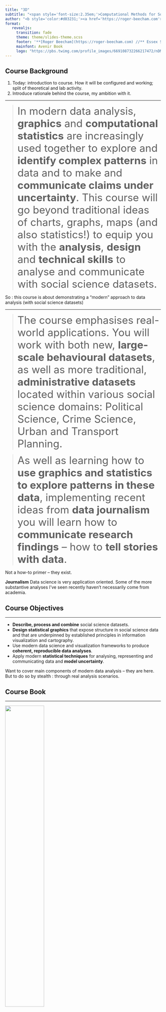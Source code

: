 ```yaml
---
title: "3D"
subtitle: "<span style='font-size:2.35em;'>Computational Methods for Social Data Science</span>"
author: "<b style='color:#d03231;'><a href='https://roger-beecham.com'>Roger Beecham</a></b> **//** August 2023"
format: 
   revealjs:
     transition: fade
     theme: theme/slides-theme.scss
     footer: '**[Roger Beecham](https://roger-beecham.com) //** Essex Summer School **//** August 2023'
     mainfont: Avenir Book
     logo: "https://pbs.twimg.com/profile_images/669108732266217472/nDMLknup_400x400.jpg"
---
```


## Course Background

::: footer
:::

::: {.notes}

1. Today: introduction to course. How it will be configured and working; split of theoretical and lab activity.
2. Introduce rationale behind the course, my ambition with it.

:::

---

> <span style='font-size:25pt;'>In modern data analysis, **graphics** and **computational statistics** are increasingly used together to explore and **identify complex patterns** in data and to make and **communicate claims under uncertainty**. This course will go beyond traditional ideas of charts, graphs, maps (and also statistics!) to equip you with the **analysis**, **design** and **technical skills** to analyse and communicate with social science datasets. </span>


::: footer
:::

::: {.notes}

So : this course is about demonstrating a "modern" approach to data analysis (with social science datasets)
:::

---


> <span style='font-size:25pt;'> The course emphasises real-world applications. You will work with both new, **large-scale behavioural datasets**, as well as more traditional, **administrative datasets** located within various social science domains: Political Science, Crime Science, Urban and Transport Planning.</span>

> <span style='font-size:25pt;'>  As well as learning how to **use graphics and statistics to explore patterns in these data**, implementing recent ideas from **data journalism** you will learn how to **communicate research findings** – how to **tell stories with data**.</span>

::: footer
:::

::: {.notes}
Not a how-to primer -- they exist.

**Journalism** Data science is very application oriented. Some of the more substantive analyses I've seen recently haven't necessarily come from academia.
:::

## Course Objectives

::: footer
:::

---

::: {.incremental}
- **Describe, process and combine** social science datasets.
- **Design statistical graphics** that expose structure in social science data and that are underpinned by established principles in information visualization and cartography.
- Use modern data science and visualization frameworks to produce **coherent, reproducible data analyses**.
- Apply modern **statistical techniques** for analysing, representing and communicating data and **model uncertainty**.
:::

::: {.notes}
Want to cover main components of modern data analysis -- they are here.
But to do so by stealth : through real analysis scenarios.
:::



## Course Book

::: footer
:::

---

![](img/vis4sds_book.png){fig-alt="vis4sds book screenshot." fig-align="left" width=50%}

::: footer
:::


::: {.notes}
Chapters > Explain and justify each session.
Session 08 > Identify Conceptual versus Technical.

Conceptual and Technical elements
Examples revealing some of the sessions

Flexibility:
* We can do this/configure these sessions however we want.
* Material and explanation is down on these web-pages.
* BUT we have 3 hours of contact time.
* MY PLAN: Lecture for 40 mins with questions.  Then lab activity where can do one-to-one coding and I interrupt noq and again.
:::

---

# Session 1: Introduction

## Why *comp-sds*?

::: footer
:::

::: {.notes}

Modern Data Analysis : what and why?

:::

---



<!-- ::: columns -->

<!-- ::: {.column width="90%"} -->
<!-- <br> -->
<!-- ![](img/bigdata_trends.png){fig-align="center"} -->
<!-- ::: -->
<!-- ::: -->

<!-- ::: footer -->
<!-- ::: -->

<!-- --- -->

::: {.columns}

::: {.column width="100%"}

![](img/fourth_paradigm.jpeg){fig-align="left"}

<span style="font-size:0.6em; text-align=center">
Tony Hey, Kristin Michele Tolle, Stewart Tansley, 2009
</span>

:::

:::

::: footer
:::

---


::: {.columns}

::: {.column width="40%"}
* <span style='font-size:0.8em;'> 1000 years ago : **experimental science** </span>

* <span style='font-size:0.8em;'> 100s years ago : **theoretical science** </span>

*  <span style='font-size:0.8em;'> <50 years ago : **computational science** </span>

* <span style='font-size:0.8em;'> Today : **data-intensive science** </span>

:::

::: {.column width="60%"}

<br><br>

![](img/fourth_paradigm.jpeg){fig-align="center"}

<span style="font-size:0.6em; text-align=center">
Tony Hey, Kristin Michele Tolle, Stewart Tansley, 2009
</span>

:::

:::

::: footer
:::

::: {.notes}
Tony Hey (2009) -- essays on data science -- first to discuss way data is bringing a paradigm shift in scientific process :

* Experimental science :  all we could know about was what we observed directly
* Theory : abstracting above observations to generate fundamental laws about how things are
* Sumulation : Test theories by simulating real world
* Today : Back observation, but derive knowledge in new ways: we don't need to simulate the world to test things.
:::

## Why *comp-sds*?

::: footer
:::

---

<span style="font-size:0.9em;">
Donoho 2017's **six key facets** of **data science**:
</span>

<span style="font-size:0.8em;">
1.  data gathering, preparation, and exploration; 
</span>

<span style="font-size:0.8em;">
2.  data representation and transformation;
</span>

<span style="font-size:0.8em;">
3.  computing with data;
</span>

<span style="font-size:0.8em;">
4.  data visualization and presentation;
</span>

<span style="font-size:0.8em;">
5.  data modelling;
</span>

<span style="font-size:0.8em;">
6.  and a more introspective “science about data science”
</span>


<br>
<span style="font-size:0.5em;">
Donoho, D. 2017. “50 Years of Data Science”, *Journal of Computational and Graphical Statistics*, 26 (6): 745–66. doi: [10.1080/10618600.2017.1384734](https://www.tandfonline.com/doi/full/10.1080/10618600.2017.1384734)
</span>


::: footer
:::

---


<span style="font-size:0.9em;">
Donoho 2017's **six key facets** of **data science**:
</span>

<span style="font-size:0.8em;">
1.  **data gathering, preparation, and exploration; (Sessions 2, 3, 5)**
</span>

<span style="font-size:0.8em;">
2.  data representation and transformation;
</span>

<span style="font-size:0.8em;">
3.  computing with data;
</span>

<span style="font-size:0.8em;">
4.  data visualization and presentation;
</span>

<span style="font-size:0.8em;">
5.  data modelling;
</span>

<span style="font-size:0.8em;">
6.  and a more introspective “science about data science”
</span>


<br>
<span style="font-size:0.5em;">
Donoho, D. 2017. “50 Years of Data Science”, *Journal of Computational and Graphical Statistics*, 26 (6): 745–66. doi: [10.1080/10618600.2017.1384734](https://www.tandfonline.com/doi/full/10.1080/10618600.2017.1384734)
</span>


::: footer
:::

---


<span style="font-size:0.9em;">
Donoho 2017's **six key facets** of **data science**:
</span>

<span style="font-size:0.8em;">
1.  data gathering, preparation, and exploration; 
</span>

<span style="font-size:0.8em;">
2.  **data representation and transformation (Sessions 2, 3)**;
</span>

<span style="font-size:0.8em;">
3.  computing with data;
</span>

<span style="font-size:0.8em;">
4.  data visualization and presentation;
</span>

<span style="font-size:0.8em;">
5.  data modelling;
</span>

<span style="font-size:0.8em;">
6.  and a more introspective “science about data science”
</span>


<br>
<span style="font-size:0.5em;">
Donoho, D. 2017. “50 Years of Data Science”, *Journal of Computational and Graphical Statistics*, 26 (6): 745–66. doi: [10.1080/10618600.2017.1384734](https://www.tandfonline.com/doi/full/10.1080/10618600.2017.1384734)
</span>


::: footer
:::

---



<span style="font-size:0.9em;">
Donoho 2017's **six key facets** of **data science**:
</span>

<span style="font-size:0.8em;">
1.  data gathering, preparation, and exploration; 
</span>

<span style="font-size:0.8em;">
2.  data representation and transformation;
</span>

<span style="font-size:0.8em;">
3.  **computing with data (Session 2, All sessions)**;
</span>

<span style="font-size:0.8em;">
4.  data visualization and presentation;
</span>

<span style="font-size:0.8em;">
5.  data modelling;
</span>

<span style="font-size:0.8em;">
6.  and a more introspective “science about data science”
</span>


<br>
<span style="font-size:0.5em;">
Donoho, D. 2017. “50 Years of Data Science”, *Journal of Computational and Graphical Statistics*, 26 (6): 745–66. doi: [10.1080/10618600.2017.1384734](https://www.tandfonline.com/doi/full/10.1080/10618600.2017.1384734)
</span>


::: footer
:::

---



<span style="font-size:0.9em;">
Donoho 2017's **six key facets** of **data science**:
</span>

<span style="font-size:0.8em;">
1.  data gathering, preparation, and exploration; 
</span>

<span style="font-size:0.8em;">
2.  data representation and transformation;
</span>

<span style="font-size:0.8em;">
3.  computing with data;
</span>

<span style="font-size:0.8em;">
4.  data visualization and presentation;
</span>

<span style="font-size:0.8em;">
5.  **data modelling (Sessions 4, 6, 7, 8)**;
</span>

<span style="font-size:0.8em;">
6.  **and a more introspective “science about data science” (All sessions)**
</span>


<br>
<span style="font-size:0.5em;">
Donoho, D. 2017. “50 Years of Data Science”, *Journal of Computational and Graphical Statistics*, 26 (6): 745–66. doi: [10.1080/10618600.2017.1384734](https://www.tandfonline.com/doi/full/10.1080/10618600.2017.1384734)
</span>


::: footer
:::

---


<span style="font-size:0.8em;">
Donoho 2017's **six key facets** of **data science**:
</span>

<span style="font-size:0.8em;">
1.  data gathering, preparation, and exploration; 
</span>

<span style="font-size:0.8em;">
2.  data representation and transformation;
</span>

<span style="font-size:0.8em;">
3.  computing with data;
</span>

<span style="font-size:0.8em;color:#d03231;">
4.  **data visualization and presentation (All sessions)**;
</span>

<span style="font-size:0.8em;">
5.  data modelling;
</span>

<span style="font-size:0.8em;">
6.  and a more introspective “science about data science” (All sessions)
</span>


<br>
<span style="font-size:0.5em;">
Donoho, D. 2017. “50 Years of Data Science”, *Journal of Computational and Graphical Statistics*, 26 (6): 745–66. doi: [10.1080/10618600.2017.1384734](https://www.tandfonline.com/doi/full/10.1080/10618600.2017.1384734)
</span>

::: footer
:::

---

## Why visualization?

::: footer
:::

---


::: {.column width="80%"}
![](img/anscombe_data.png){fig-align="center"}
:::
::: footer
:::


---


::: {.column width="90%"}
![](img/anscombe_plot.png){fig-align="center"}
:::
::: footer
:::

---

<br>

[`datasaurus`](https://itsalocke.com/datasaurus/) R package

::: {.column width="85%"}
![](img/datasaurus_dozen.gif){fig-align="center"}
:::

::: footer
:::

---


<br>

<div class="embed-responsive embed-responsive-16by9">
<iframe class="embed-responsive-item" src="https://www.youtube.com/embed/FaRBUnO5PZI" frameborder="0" allow="accelerometer; autoplay; encrypted-media; gyroscope; picture-in-picture" allowfullscreen width="60%"></iframe>
</div>

::: footer
:::

---


::: {.column width="65%"}
![](img/bikeshare.png){fig-align="center"}
:::

```r
#| echo: true
#| eval: false
memberID   oTime             dTime              oStation    dStation
217####	   13/12/2012 11:20	 13/12/2012 11:36	  421	        421
217####	   28/10/2012 11:45	 28/10/2012 11:48	  492	        505
217####	   15/12/2012 11:04	 15/12/2012 11:07	  492	        505
217####	   31/12/2012 08:45	 31/12/2012 08:49	  492	        505
217####	   02/01/2013 08:49	 02/01/2013 08:53	  492	        505
217####	   06/01/2013 11:26	 06/01/2013 11:29	  492	        505
217####	   18/01/2013 08:37	 18/01/2013 08:41	  492       	 505
```

::: footer
:::

---


::: {.column width="65%"}
![](img/bikeshare.png){fig-align="center"}
:::



* trips per year: c.10 million

* modal day of week: Wed-Thu

* modal month of year: Jun-Jul

* average travel time: 8 mins


::: footer
:::

---

::: {.column width="90%"}
![](img/bike1.jpeg){fig-align="center"}
:::

::: footer
:::

---

::: {.column width="90%"}
![](img/bike2.jpeg){fig-align="center"}
:::

::: footer
:::

---

::: {.column width="90%"}
![](img/bike3.jpeg){fig-align="center"}
:::

::: footer
:::

---

::: {.column width="90%"}
![](img/bike4.jpeg){fig-align="center"}
:::

::: footer
:::

---

::: {.column width="90%"}
![](img/bike5.jpeg){fig-align="center"}
:::

::: footer
:::

---

::: {.column width="90%"}
![](img/bike6.jpeg){fig-align="center"}
:::

::: footer
:::

---

## Why vis for social data analysis?

::: footer
:::

---



In Social Data Science research projects:

* <span style="font-size:0.9em;">Data are repurposed for social science research often **for the first time**; </span>

* <span style="font-size:0.9em;">Contain complex structure and geo-spatial relations that **cannot be easily captured by statistical summaries alone**; </span>

* <span style="font-size:0.9em;"> Types of questions that can be asked and the techniques deployed **cannot be easily specified in advance** </span>

::: footer
:::


---

::: {.column width="65%"}
![](img/dsm.png){fig-align="center"}
:::

<span style="font-size:0.5em;"> Sedlmair, M., Meyer, M., and Munzner, T. (2012) "Design Study Methodology: Reflections from the Trenches and the Stacks," *IEEE Transactions on Visualization and Computer Graphics*, 18(12): 2431-2440, doi: [10.1109/TVCG.2012.213](https://ieeexplore.ieee.org/document/6327248) </spans>

::: footer
:::

---


<br>
<span style="font-size:0.8em;"> doi: `10.1111/gean.12338` </span>

::: {.column width="65%"}
![](img/ga_twitter.png){fig-align="center"}
:::


::: footer
:::

---

## Why R?

---

<br>

::: {.column width="70%"}
![](img/why_r.png){fig-align="center"}
:::


::: footer
:::

---

<br>

::: {.column width="60%"}
![](img/science_broken.png){fig-align="center"}
:::


::: footer
:::

---

<br>

> <span style="font-size:0.9em;"> **Reproducible research** is the idea that **data analyses**, and more generally, **scientific claims**, are published with their **data and software code** so that others may **verify** the **findings** and **build upon them**. </span>
>
> <span style="font-size:0.9em;"> Roger Peng, Jeff Leek and Brian Caffo </span>

::: footer
:::

---

<br>

A reproducible research project should be accompanied with code and data that:

* <span style="font-size:0.9em;">Allow all published tables and figures to be regenerated </span> <br>
* <span style="font-size:0.9em;">Does what it claims (the code works) </span> <br>
* <span style="font-size:0.9em;">Can be justified and explained through proper documentation

::: footer
:::

---

::: {.column width="85%"}
![](img/quarto.png){fig-align="center"}
:::


::: footer
:::

---

## Conclusions

::: footer
:::

---

## DirectPoll

Poll link: `http://etc.ch/XXmS`

::: footer
:::

---

## Slack + Intro + Setup 

* Grab a coffee
* Post your favourite graphic, if not already
* Get R/RStudio up and running

::: footer
:::
